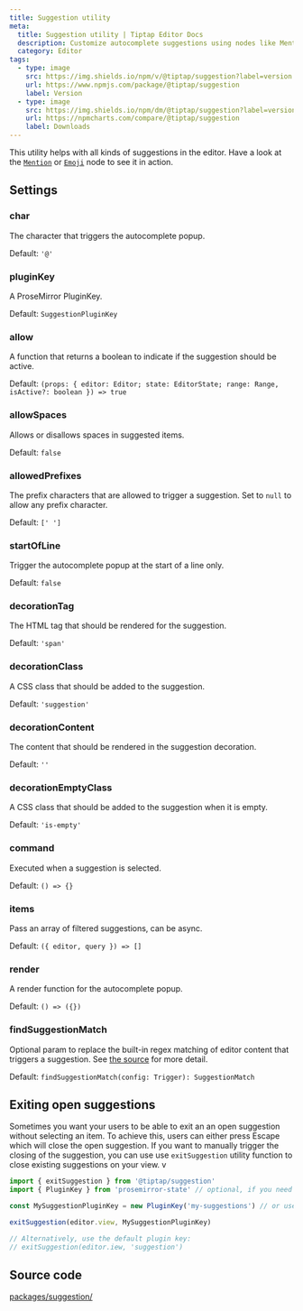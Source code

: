 ```yaml
---
title: Suggestion utility
meta:
  title: Suggestion utility | Tiptap Editor Docs
  description: Customize autocomplete suggestions using nodes like Mention and Emoji. Explore settings and configurations in our docs.
  category: Editor
tags:
  - type: image
    src: https://img.shields.io/npm/v/@tiptap/suggestion?label=version
    url: https://www.npmjs.com/package/@tiptap/suggestion
    label: Version
  - type: image
    src: https://img.shields.io/npm/dm/@tiptap/suggestion?label=version
    url: https://npmcharts.com/compare/@tiptap/suggestion
    label: Downloads
---
```


This utility helps with all kinds of suggestions in the editor. Have a look at the [`Mention`](/editor/extensions/nodes/mention) or [`Emoji`](/editor/extensions/nodes/emoji) node to see it in action.

## Settings

### char

The character that triggers the autocomplete popup.

Default: `'@'`

### pluginKey

A ProseMirror PluginKey.

Default: `SuggestionPluginKey`

### allow

A function that returns a boolean to indicate if the suggestion should be active.

Default: `(props: { editor: Editor; state: EditorState; range: Range, isActive?: boolean }) => true`

### allowSpaces

Allows or disallows spaces in suggested items.

Default: `false`

### allowedPrefixes

The prefix characters that are allowed to trigger a suggestion. Set to `null` to allow any prefix character.

Default: `[' ']`

### startOfLine

Trigger the autocomplete popup at the start of a line only.

Default: `false`

### decorationTag

The HTML tag that should be rendered for the suggestion.

Default: `'span'`

### decorationClass

A CSS class that should be added to the suggestion.

Default: `'suggestion'`

### decorationContent

The content that should be rendered in the suggestion decoration.

Default: `''`

### decorationEmptyClass

A CSS class that should be added to the suggestion when it is empty.

Default: `'is-empty'`

### command

Executed when a suggestion is selected.

Default: `() => {}`

### items

Pass an array of filtered suggestions, can be async.

Default: `({ editor, query }) => []`

### render

A render function for the autocomplete popup.

Default: `() => ({})`

### findSuggestionMatch

Optional param to replace the built-in regex matching of editor content that triggers a suggestion.
See [the
source](https://github.com/ueberdosis/tiptap/blob/main/packages/suggestion/src/findSuggestionMatch.ts#L18)
for more detail.

Default: `findSuggestionMatch(config: Trigger): SuggestionMatch`

## Exiting open suggestions

Sometimes you want your users to be able to exit an an open suggestion without selecting an item. To achieve this, users can either press Escape which will close the open suggestion.
If you want to manually trigger the closing of the suggestion, you can use use `exitSuggestion` utility function to close existing suggestions on your view.
v
```js
import { exitSuggestion } from '@tiptap/suggestion'
import { PluginKey } from 'prosemirror-state' // optional, if you need to create a custom key

const MySuggestionPluginKey = new PluginKey('my-suggestions') // or use the default 'suggestion'

exitSuggestion(editor.view, MySuggestionPluginKey)

// Alternatively, use the default plugin key:
// exitSuggestion(editor.iew, 'suggestion')
```

## Source code

[packages/suggestion/](https://github.com/ueberdosis/tiptap/blob/main/packages/suggestion/)

